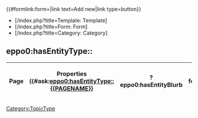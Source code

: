 <includeonly>
{{#formlink:form={{PAGENAME}}|link text=Add new|link type=button}}
* [{{SERVER}}{{SCRIPTPATH}}/index.php?title=Template:{{PAGENAME}} Template]
* [{{SERVER}}{{SCRIPTPATH}}/index.php?title=Form:{{PAGENAME}} Form]
* [{{SERVER}}{{SCRIPTPATH}}/index.php?title=Category:{{PAGENAME}} Category]

== eppo0:hasEntityType::{{PAGENAME}} ==
{|class="display datatables"
!Page
!Properties
{{#ask:[[eppo0:hasEntityType::{{PAGENAME}}]]
|?eppo0:hasEntityBlurb
|format=list
|template=TopicTypeInstancesResultRow
|link=none
|sep=;
}}
|}
[[Category:TopicType]]
</includeonly>
